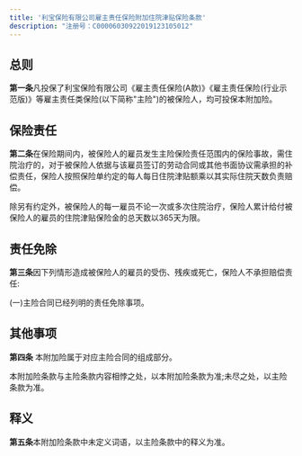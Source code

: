```yaml
---
title: '利宝保险有限公司雇主责任保险附加住院津贴保险条款'
description: "注册号：C00006030922019123105012"
---
```


## 总则

**第一条**​ 凡投保了利宝保险有限公司《雇主责任保险(A款)》《雇主责任保险(行业示范版)》等雇主责任类保险(以下简称"主险")的被保险人，均可投保本附加险。

## 保险责任

**第二条**​ 在保险期间内，被保险人的雇员发生主险保险责任范围内的保险事故，需住院治疗的，对于被保险人依据与该雇员签订的劳动合同或其他书面协议需承担的补偿责任，保险人按照保险单约定的每人每日住院津贴额乘以其实际住院天数负责赔偿。

除另有约定外，被保险人的每一雇员不论一次或多次住院治疗，保险人累计给付被保险人的雇员的住院津贴保险金的总天数以365天为限。

## 责任免除

**第三条**​ 因下列情形造成被保险人的雇员的受伤、残疾或死亡，保险人不承担赔偿责任:

(一)主险合同已经列明的责任免除事项。

## 其他事项

**第四条**​ 本附加险属于对应主险合同的组成部分。

本附加险条款与主险条款内容相悖之处，以本附加险条款为准;未尽之处，以主险条款为准。

## 释义

**第五条**​ 本附加险条款中未定义词语，以主险条款中的释义为准。